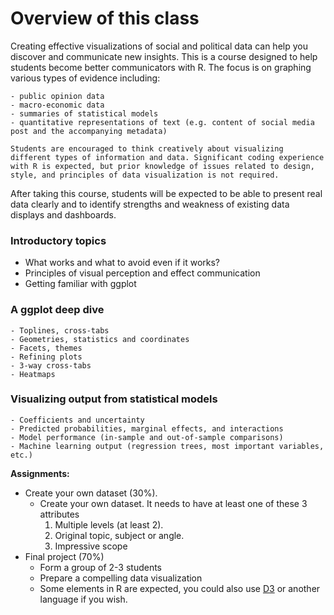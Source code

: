 # Overview of this class {.unnumbered}

Creating effective visualizations of social and political data can help you discover and communicate new insights. This is a course designed to help students become better communicators with R. The focus is on graphing various types of evidence including:

```         
- public opinion data
- macro-economic data
- summaries of statistical models
- quantitative representations of text (e.g. content of social media post and the accompanying metadata)

Students are encouraged to think creatively about visualizing different types of information and data. Significant coding experience with R is expected, but prior knowledge of issues related to design, style, and principles of data visualization is not required. 
```

After taking this course, students will be expected to be able to present real data clearly and to identify strengths and weakness of existing data displays and dashboards.

### Introductory topics

-   What works and what to avoid even if it works?
-   Principles of visual perception and effect communication
-   Getting familiar with ggplot

### A ggplot deep dive

```         
- Toplines, cross-tabs
- Geometries, statistics and coordinates
- Facets, themes
- Refining plots
- 3-way cross-tabs
- Heatmaps
```

### Visualizing output from statistical models

```         
- Coefficients and uncertainty
- Predicted probabilities, marginal effects, and interactions
- Model performance (in-sample and out-of-sample comparisons) 
- Machine learning output (regression trees, most important variables, etc.)
```

**Assignments:**

-   Create your own dataset (30%).
    -   Create your own dataset. It needs to have at least one of these 3 attributes
        1.  Multiple levels (at least 2).
        2.  Original topic, subject or angle.
        3.  Impressive scope
-   Final project (70%)
    -   Form a group of 2-3 students
    -   Prepare a compelling data visualization
    -   Some elements in R are expected, you could also use [D3](https://github.com/scotthmurray/d3-book) or another language if you wish.
